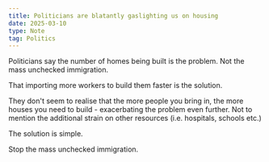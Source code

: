 ```yaml
---
title: Politicians are blatantly gaslighting us on housing
date: 2025-03-10
type: Note
tag: Politics
---
```


Politicians say the number of homes being built is the problem. Not the mass unchecked immigration.

That importing more workers to build them faster is the solution.

They don't seem to realise that the more people you bring in, the more houses you need to build - exacerbating the problem even further. Not to mention the additional strain on other resources (i.e. hospitals, schools etc.)

The solution is simple.

Stop the mass unchecked immigration.
